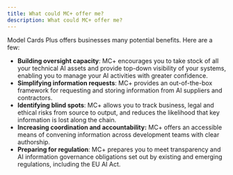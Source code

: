 ```yaml
---
title: What could MC+ offer me?
description: What could MC+ offer me?
---
```


Model Cards Plus offers businesses many potential benefits. Here are a few:

- **Building oversight capacity**: MC+ encourages you to take stock of all your technical AI assets and provide top-down visibility of your systems, enabling you to manage your AI activities with greater confidence.
- **Simplifying information requests**: MC+ provides an out-of-the-box framework for requesting and storing information from AI suppliers and contractors.
- **Identifying blind spots**: MC+ allows you to track business, legal and ethical risks from source to output, and reduces the likelihood that key information is lost along the chain.
- **Increasing coordination and accountability:** MC+ offers an accessible means of convening information across development teams with clear authorship.
- **Preparing for regulation**: MC+ prepares you to meet transparency and AI information governance obligations set out by existing and emerging regulations, including the EU AI Act.